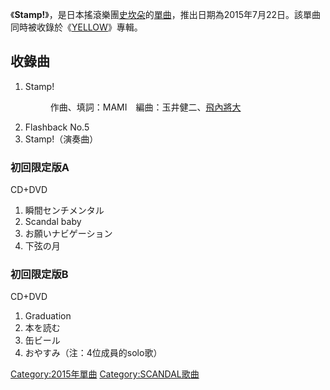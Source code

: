 {{Untranslated-jargon|time=2017-03-06}}
《'''Stamp!'''》，是日本搖滾樂團[[SCANDAL_(日本音樂團體)|史坎朵]]的[[單曲|單曲]]，推出日期為2015年7月22日。該單曲同時被收錄於《[[YELLOW_(SCANDAL專輯)|YELLOW]]》專輯。

==收錄曲==
# Stamp! 
#:作曲、填詞：MAMI　編曲：玉井健二、[[飛內將大|飛內將大]]
# Flashback No.5 
# Stamp!（演奏曲） 

===初回限定版A===
;CD+DVD
# 瞬間センチメンタル 
# Scandal baby 
# お願いナビゲーション 
# 下弦の月

===初回限定版B===
;CD+DVD
# Graduation 
# 本を読む 
# 缶ビール 
# おやすみ（注：4位成員的solo歌）

[[Category:2015年單曲|Category:2015年單曲]]
[[Category:SCANDAL歌曲|Category:SCANDAL歌曲]]